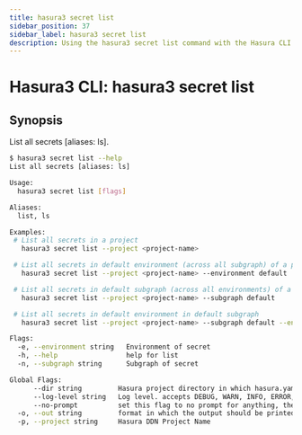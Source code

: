 ```yaml
---
title: hasura3 secret list
sidebar_position: 37
sidebar_label: hasura3 secret list
description: Using the hasura3 secret list command with the Hasura CLI
---
```


# Hasura3 CLI: hasura3 secret list 

## Synopsis
List all secrets [aliases: ls].

```bash
$ hasura3 secret list --help
List all secrets [aliases: ls]

Usage:
  hasura3 secret list [flags]

Aliases:
  list, ls

Examples:
 # List all secrets in a project
   hasura3 secret list --project <project-name> 

 # List all secrets in default environment (across all subgraph) of a project
   hasura3 secret list --project <project-name> --environment default

 # List all secrets in default subgraph (across all environments) of a project
   hasura3 secret list --project <project-name> --subgraph default

 # List all secrets in default environment in default subgraph
   hasura3 secret list --project <project-name> --subgraph default --environment default

Flags:
  -e, --environment string   Environment of secret
  -h, --help                 help for list
  -n, --subgraph string      Subgraph of secret

Global Flags:
      --dir string         Hasura project directory in which hasura.yaml is present (default ".")
      --log-level string   Log level. accepts DEBUG, WARN, INFO, ERROR, FATAL (default "INFO")
      --no-prompt          set this flag to no prompt for anything, the command fails if any input is missing
  -o, --out string         format in which the output should be printed, accepts table, json and yaml (default "table")
  -p, --project string     Hasura DDN Project Name
```

